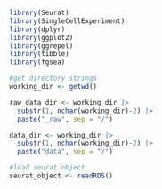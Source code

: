 ```r
library(Seurat)
library(SingleCellExperiment)
library(dplyr)
library(ggplot2)
library(ggrepel)
library(tibble)
library(fgsea)
```

```r
#get directory strings
working_dir <- getwd()

raw_data_dir <- working_dir |>
  substr(1, nchar(working_dir)-2) |>
  paste("_raw", sep = "/")

data_dir <- working_dir |>
  substr(1, nchar(working_dir)-2) |>
  paste("data", sep = "/")
```


```r
#load seurat object
seurat_object <- readRDS()
```

